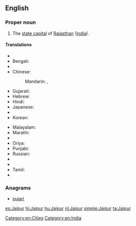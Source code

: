 ==English==
{{wikipedia}}

===Proper noun===
{{en-proper noun}}

# The [[state capital]] of [[Rajasthan]] ([[India]]).

====Translations====
{{trans-top|capital of Rajasthan, India}}
* {{trreq|as}}
* Bengali: {{t-|bn|জয়পুর|sc=Beng}}
* {{trreq|hne}}
* Chinese:
*: Mandarin: {{t|cmn|齋浦爾|sc=Hani}},  {{t|cmn|斋浦尔|tr=Zhāipǔ'ěr|sc=Hani}}
* Gujarati: {{t-|gu|જયપુર|sc=Gujr}}
* Hebrew: {{t-|he|ג'איפור}}
* Hindi: {{t+|hi|जयपुर|tr=jaypur}}
* Japanese: {{t-|ja|ジャイプル|tr=Jaipuru}}
* {{trreq|kn}}
* Korean: {{t-|ko|자이푸르|tr=Jaipureu|sc=Hang}}
{{trans-mid}}
* Malayalam: {{t-|ml|ജയ്‌പൂർ|sc=Mlym}}
* Marathi: {{t-|mr|जयपूर|sc=Deva}}
* {{trreq|lus}}
* Oriya: {{t-|or|ଜୟପୁର|sc=Orya}}
* Punjabi: {{t|pa|ਜੈਪੁਰ|m|tr=jaypur|sc=Guru}}
* Russian: {{t-|ru|Джайпур|m|tr=Džajpúr}}
* {{trreq|sat}}
* {{trreq|sip}}
* Tamil: {{t-|ta|செய்ப்பூர்|tr=Ceyppūr|sc=Taml}}
* {{trreq|te}}
{{trans-bottom}}

===Anagrams===
* [[pujari#English|pujari]]

[[Category:en:Cities]]
[[Category:en:India]]

[[es:Jaipur]]
[[hi:Jaipur]]
[[hu:Jaipur]]
[[nl:Jaipur]]
[[simple:Jaipur]]
[[ta:Jaipur]]